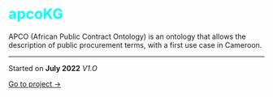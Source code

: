 <html>
<head><title>Projects</title>
</head>
<body>
    <h1 style = "color: cyan;">apcoKG</h1>
     <p>APCO (African Public Contract Ontology) is an ontology that allows the description of public procurement terms, with a first use case in Cameroon.</p>
    <hr/>
     <p>Started on <b>July 2022</b>  *V1.O*</p>
    <a href="https://github.com/AI4Africa/apcoKG">Go to project →</a>

</body>
</html>